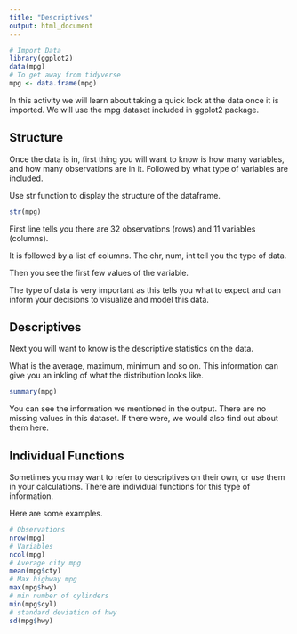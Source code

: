 ```yaml
---
title: "Descriptives"
output: html_document
---
```


```r
# Import Data
library(ggplot2)
data(mpg)
# To get away from tidyverse
mpg <- data.frame(mpg)
```

In this activity we will learn about taking a quick look at the data once it is 
imported. We will use the mpg dataset included in ggplot2 package.

## Structure

Once the data is in, first thing you will want to know is how many variables, 
and how many observations are in it. Followed by what type of variables are 
included.

Use str function to display the structure of the dataframe.

```r
str(mpg)
```
First line tells you there are 32 observations (rows) and 11 variables (columns).

It is followed by a list of columns. The chr, num, int tell you the type of data.

Then you see the first few values of the variable.

The type of data is very important as this tells you what to expect and can
inform your decisions to visualize and model this data.

## Descriptives

Next you will want to know is the descriptive statistics on the data. 

What is the average, maximum, minimum and so on. This information can give you an
inkling of what the distribution looks like.

```r
summary(mpg)
```

You can see the information we mentioned in the output. There are no missing values
in this dataset. If there were, we would also find out about them here.

## Individual Functions

Sometimes you may want to refer to descriptives on their own, or use them in your
calculations. There are individual functions for this type of information.

Here are some examples.

```r
# Observations
nrow(mpg)
# Variables
ncol(mpg)
# Average city mpg
mean(mpg$cty)
# Max highway mpg
max(mpg$hwy)
# min number of cylinders
min(mpg$cyl)
# standard deviation of hwy
sd(mpg$hwy)
```